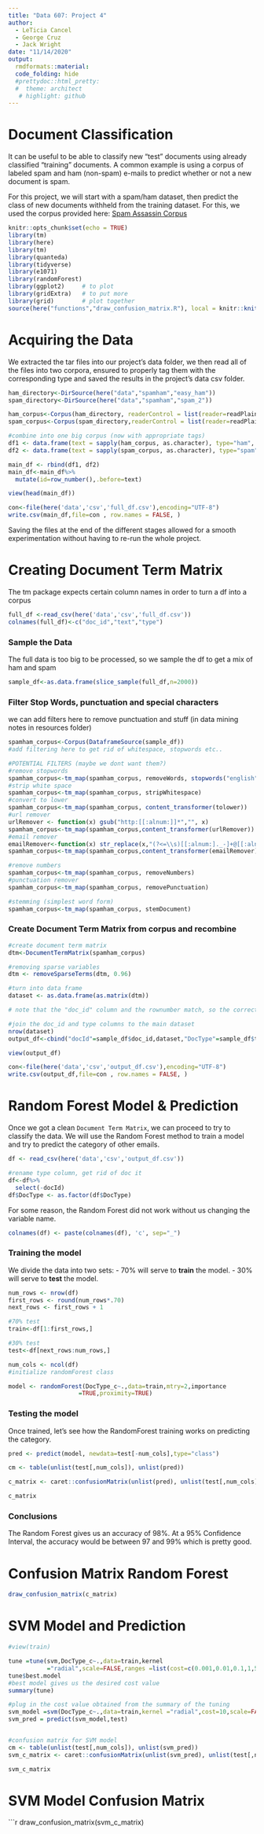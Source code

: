 ```yaml
---
title: "Data 607: Project 4"
author: 
  - LeTicia Cancel
  - George Cruz
  - Jack Wright
date: "11/14/2020"
output: 
  rmdformats::material:
  code_folding: hide
  #prettydoc::html_pretty:
  #  theme: architect
   # highlight: github
---
```


# Document Classification

It can be useful to be able to classify new "test" documents using already classified "training" documents.  A common example is using a corpus of labeled spam and ham (non-spam) e-mails to predict whether or not a new document is spam.  

For this project, we will start with a spam/ham dataset, then predict the class of new documents withheld from the training dataset.  For this, we used the corpus provided here: [Spam Assassin Corpus](https://spamassassin.apache.org/old/publiccorpus)


```r
knitr::opts_chunk$set(echo = TRUE)
library(tm)
library(here)
library(tm)
library(quanteda)
library(tidyverse)
library(e1071)
library(randomForest)
library(ggplot2)     # to plot
library(gridExtra)   # to put more
library(grid)        # plot together
source(here("functions","draw_confusion_matrix.R"), local = knitr::knit_global())

```

# Acquiring the Data

We extracted the tar files into our project's data folder, we then read all of the files into two corpora, ensured to properly tag them with the corresponding type and saved the results in the project's data csv folder. 

```r

ham_directory<-DirSource(here("data","spamham","easy_ham"))
spam_directory<-DirSource(here("data","spamham","spam_2"))

ham_corpus<-Corpus(ham_directory, readerControl = list(reader=readPlain))
spam_corpus<-Corpus(spam_directory,readerControl = list(reader=readPlain))

#combine into one big corpus (now with appropriate tags)
df1 <- data.frame(text = sapply(ham_corpus, as.character), type="ham", stringsAsFactors = FALSE)
df2 <- data.frame(text = sapply(spam_corpus, as.character), type="spam", stringsAsFactors = FALSE)

main_df <- rbind(df1, df2)
main_df<-main_df%>%
  mutate(id=row_number(),.before=text)

view(head(main_df))

con<-file(here('data','csv','full_df.csv'),encoding="UTF-8")
write.csv(main_df,file=con , row.names = FALSE, )

```

Saving the files at the end of the different stages allowed for a smooth experimentation without having to re-run the whole project. 

# Creating Document Term Matrix

The tm package expects certain column names in order to turn a df into a corpus

```r
full_df <-read_csv(here('data','csv','full_df.csv'))
colnames(full_df)<-c("doc_id","text","type")

```


### Sample the Data
The full data is too big to be processed, so we sample the df to get a mix of ham and spam

```r
sample_df<-as.data.frame(slice_sample(full_df,n=2000))
```

### Filter Stop Words, punctuation and special characters
we can add filters here to remove punctuation and stuff (in data mining notes in resources folder)
```r
spamham_corpus<-Corpus(DataframeSource(sample_df))
#add filtering here to get rid of whitespace, stopwords etc..

#POTENTIAL FILTERS (maybe we dont want them?)
#remove stopwords
spamham_corpus<-tm_map(spamham_corpus, removeWords, stopwords("english"))
#strip white space
spamham_corpus<-tm_map(spamham_corpus, stripWhitespace)
#convert to lower
spamham_corpus<-tm_map(spamham_corpus, content_transformer(tolower))
#url remover
urlRemover <- function(x) gsub("http:[[:alnum:]]*","", x)
spamham_corpus<-tm_map(spamham_corpus,content_transformer(urlRemover))
#email remover
emailRemover<-function(x) str_replace(x,"(?<=\\s)[[:alnum:]._-]+@[[:alnum:],.-]{2,}","")
spamham_corpus<-tm_map(spamham_corpus,content_transformer(emailRemover))

#remove numbers
spamham_corpus<-tm_map(spamham_corpus, removeNumbers)
#punctuation remover
spamham_corpus<-tm_map(spamham_corpus, removePunctuation)

#stemming (simplest word form)
spamham_corpus<-tm_map(spamham_corpus, stemDocument)

```


### Create Document Term Matrix from corpus and recombine
```r
#create document term matrix
dtm<-DocumentTermMatrix(spamham_corpus)

#removing sparse variables
dtm <- removeSparseTerms(dtm, 0.96)

#turn into data frame
dataset <- as.data.frame(as.matrix(dtm))

# note that the "doc_id" column and the rownumber match, so the correct tags have been re added

#join the doc_id and type columns to the main dataset
nrow(dataset)
output_df<-cbind("docId"=sample_df$doc_id,dataset,"DocType"=sample_df$type)

view(output_df)

con<-file(here('data','csv','output_df.csv'),encoding="UTF-8")
write.csv(output_df,file=con , row.names = FALSE, )

```


# Random Forest Model & Prediction

Once we got a clean `Document Term Matrix`, we can proceed to try to classify the data.  We will use the Random Forest method to train a model and try to predict the category of other emails.

```r
df <- read_csv(here('data','csv','output_df.csv'))

#rename type column, get rid of doc it
df<-df%>%
  select(-docId)
df$DocType <- as.factor(df$DocType)
```

For some reason, the Random Forest did not work without us changing the variable name.

```r
colnames(df) <- paste(colnames(df), 'c', sep="_")
```

### Training the model

We divide the data into two sets: 
- 70% will serve to **train** the model. 
- 30% will serve to **test** the model. 

```r
num_rows <- nrow(df)
first_rows <- round(num_rows*.70)
next_rows <- first_rows + 1

#70% test
train<-df[1:first_rows,]

#30% test
test<-df[next_rows:num_rows,]

num_cols <- ncol(df)
#initialize randomForest class

model <- randomForest(DocType_c~.,data=train,mtry=2,importance
                    =TRUE,proximity=TRUE)
```

### Testing the model

Once trained, let's see how the RandomForest training works on predicting the category. 

```r
pred <- predict(model, newdata=test[-num_cols],type="class")

cm <- table(unlist(test[,num_cols]), unlist(pred))

c_matrix <- caret::confusionMatrix(unlist(pred), unlist(test[,num_cols]))

c_matrix

```

### Conclusions

The Random Forest gives us an accuracy of 98%.  At a 95% Confidence Interval, the accuracy would be between 97 and 99% which is pretty good. 

# Confusion Matrix Random Forest

```r
draw_confusion_matrix(c_matrix)
```


# SVM Model and Prediction

```r
#view(train)

tune =tune(svm,DocType_c~.,data=train,kernel
           ="radial",scale=FALSE,ranges =list(cost=c(0.001,0.01,0.1,1,5,10,100)))
tune$best.model
#best model gives us the desired cost value
summary(tune)

#plug in the cost value obtained from the summary of the tuning
svm_model =svm(DocType_c~.,data=train,kernel ="radial",cost=10,scale=FALSE)
svm_pred = predict(svm_model,test)


#confusion matrix for SVM model
cm <- table(unlist(test[,num_cols]), unlist(svm_pred))
svm_c_matrix <- caret::confusionMatrix(unlist(svm_pred), unlist(test[,num_cols]))

svm_c_matrix

```


# SVM Model Confusion Matrix

```r
draw_confusion_matrix(svm_c_matrix)